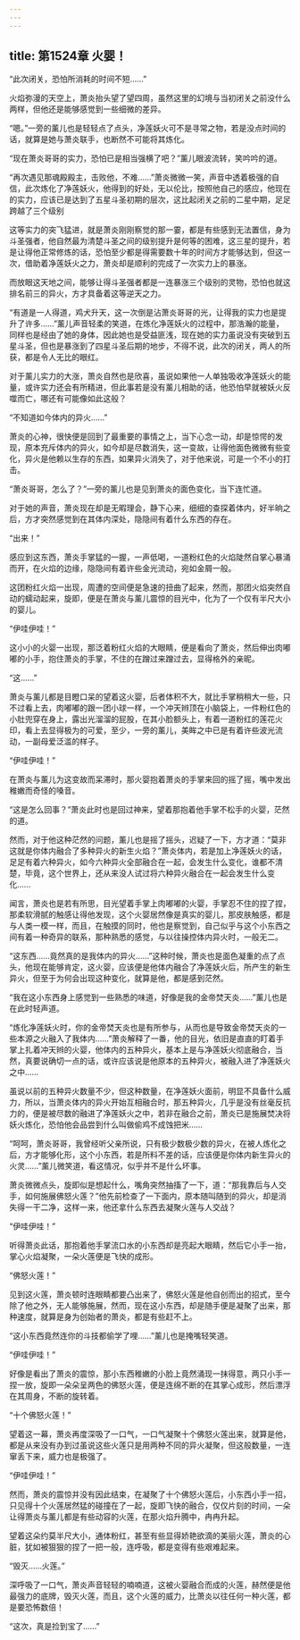 ```yaml
---
---
---
```

title: 第1524章 火婴！
---



“此次闭关，恐怕所消耗的时间不短……”

火焰弥漫的天空上，萧炎抬头望了望四周，虽然这里的幻境与当初闭关之前没什么两样，但他还是能够感觉到一些细微的差异。

“嗯。”一旁的薰儿也是轻轻点了点头，净莲妖火可不是寻常之物，若是没点时间的话，就算是她与萧炎联手，也断然不可能将其炼化。

“现在萧炎哥哥的实力，恐怕已是相当强横了吧？”薰儿眼波流转，笑吟吟的道。

“再次遇见那魂殿殿主，击败他，不难……”萧炎微微一笑，声音中透着极强的自信，此次炼化了净莲妖火，他得到的好处，无以伦比，按照他自己的感应，他现在的实力，应该已是达到了五星斗圣初期的层次，这比起闭关之前的二星中期，足足跨越了三个级别

这等实力的突飞猛进，就是萧炎刚刚察觉的那一霎，都是有些感到无法置信，身为斗圣强者，他自然最为清楚斗圣之间的级别提升是何等的困难，这三星的提升，若是让得他正常修炼的话，恐怕至少都是得需要数十年的时间方才能够达到，但这一次，借助着净莲妖火之力，萧炎却是顺利的完成了一次实力上的暴涨。

而放眼这天地之间，能够让得斗圣强者都是一连暴涨三个级别的灵物，恐怕也就这排名前三的异火，方才具备着这等逆天之力。

“有道是一人得道，鸡犬升天，这一次倒是沾萧炎哥哥的光，让得我的实力也是提升了许多……”薰儿声音轻柔的笑道，在炼化净莲妖火的过程中，那浩瀚的能量，同样也是经由了她的身体，因此她也是受益匪浅，现在她的实力虽说没有突破到五星斗圣，但也是暴涨到了四星斗圣后期的地步，不得不说，此次的闭关，两人的所获，都是令人无比的眼红。

对于薰儿实力的大涨，萧炎自然也是欣喜，虽说如果他一人单独吸收净莲妖火的能量，或许实力还会有所精进，但此事若是没有薰儿相助的话，他恐怕早就被妖火反噬而亡，哪还有可能像如此这般？

“不知道如今体内的异火……”

萧炎的心神，很快便是回到了最重要的事情之上，当下心念一动，却是惊愕的发现，原本充斥体内的异火，如今却是尽数消失，这一变故，让得他面色微微有些变化，异火是他赖以生存的东西，如果异火消失了，对于他来说，可是一个不小的打击。

“萧炎哥哥，怎么了？”一旁的薰儿也是见到萧炎的面色变化，当下连忙道。

对于她的声音，萧炎现在却是无暇理会，静下心来，细细的查探着体内，好半晌之后，方才突然感觉到在其体内深处，隐隐间有着什么东西的存在。

“出来！”

感应到这东西，萧炎手掌猛的一握，一声低喝，一道粉红色的火焰陡然自掌心暴涌而开，在火焰的边缘，隐隐间有着许些金光流动，宛如金屑一般。

这团粉红火焰一出现，周遭的空间便是急速的扭曲了起来，然而，那团火焰突然自动的蠕动起来，旋即，便是在萧炎与薰儿震惊的目光中，化为了一个仅有半尺大小的婴儿。

“伊哇伊哇！”

这小小的火婴一出现，那泛着粉红火焰的大眼睛，便是看向了萧炎，然后伸出肉嘟嘟的小手，抱住萧炎的手掌，不住的在蹭过来蹭过去，显得格外的亲昵。

“这……”

萧炎与薰儿都是目瞪口呆的望着这火婴，后者体积不大，就比手掌稍稍大一些，只不过看上去，肉嘟嘟的跟一团小球一样，一个冲天辫顶在小脑袋上，一件粉红色的小肚兜穿在身上，露出光溜溜的屁股，在其小脸额头上，有着一道粉红的莲花火印，看上去显得极为的可爱，至少，一旁的薰儿，美眸之中已是有着许些波光流动，一副母爱泛滥的样子。

“伊哇伊哇！”

在萧炎与薰儿为这变故而呆滞时，那火婴抱着萧炎的手掌来回的摇了摇，嘴中发出稚嫩而奇怪的嗓音。

“这是怎么回事？”萧炎此时也是回过神来，望着那抱着他手掌不松手的火婴，茫然的道。

然而，对于他这种茫然的问题，薰儿也是摇了摇头，迟疑了一下，方才道：“莫非这就是你体内融合了多种异火的新生火焰？”萧炎体内，若是加上净莲妖火的话，足足有着六种异火，如今六种异火全部融合在一起，会发生什么变化，谁都不清楚，毕竟，这个世界上，还从来没人试过将六种异火融合在一起会发生什么变化……

闻言，萧炎也是若有所思，目光望着手掌上肉嘟嘟的火婴，手掌忍不住的捏了捏，那柔软滑腻的触感让得他发现，这个火婴居然像是真实的婴儿，那皮肤触感，都是与人类一模一样，而且，在触摸的同时，他也是察觉到，自己似乎与这个小东西之间有着一种奇异的联系，那种熟悉的感觉，与以往操控体内异火时，一般无二。

“这东西……竟然真的是我体内的异火……”这种时候，萧炎也是面色凝重的点了点头，他现在能够肯定，这火婴，应该便是他体内融合了净莲妖火后，所产生的新生异火，但至于为何会出现这种变化，就算是他，都是感到茫然。

“我在这小东西身上感觉到一些熟悉的味道，好像是我的金帝焚天炎……”薰儿也是在此时轻声道。

“炼化净莲妖火时，你的金帝焚天炎也是有所参与，从而也是导致金帝焚天炎的一些本源之火融入了我体内……”萧炎解释了一番，他的目光，依旧是直直的盯着手掌上扎着冲天辫的火婴，他体内的五种异火，基本上是与净莲妖火彻底融合，当然，真要说确切一点的话，或许应该说是他原本的五种异火，被融入进了净莲妖火之中……

虽说以前的五种异火数量不少，但这种数量，在净莲妖火面前，明显不具备什么威力，所以，当萧炎体内的异火开始互相融合时，那五种异火，几乎是没有丝毫反抗力的，便是被尽数的融进了净莲妖火之中，若非在融合之前，萧炎已是施展焚决将妖火炼化，恐怕他会品尝到什么叫做偷鸡不成蚀把米……

“呵呵，萧炎哥哥，我曾经听父亲所说，只有极少数极少数的异火，在被人炼化之后，方才能够化形，这个小东西，若是所料不差的话，应该便是你体内新生异火的火灵……”薰儿微笑道，看这情况，似乎并不是什么坏事。

萧炎微微点头，旋即似是想起什么，嘴角突然抽搐了一下，道：“那我靠后与人交手，如何施展佛怒火莲？”他先前检查了一下面内，原本随叫随到的异火，却是消失得一干二净，这样一来，他还拿什么东西去凝聚火莲与人交战？

“伊哇伊哇！”

听得萧炎此话，那抱着他手掌流口水的小东西却是亮起大眼睛，然后它小手一抬，掌心火焰凝聚，一朵火莲便是飞快的成形。

“佛怒火莲！”

见到这火莲，萧炎顿时连眼睛都要凸出来了，佛怒火莲是他自创而出的招式，至今除了他之外，无人能够施展，然而，现在这小东西，却是随手便是凝聚了出来，那种速度，就算是身为创始者的萧炎，都是有些赶不上。

“这小东西竟然连你的斗技都偷学了哩……”薰儿也是掩嘴轻笑道。

“伊哇伊哇！”

好像是看出了萧炎的震惊，那小东西稚嫩的小脸上竟然涌现一抹得意，两只小手一捏一放，旋即一朵朵呈两色的佛怒火莲，便是连绵不断的在其掌心成形，然后漂浮在其周身，不断的旋转着。

“十个佛怒火莲！”

望着这一幕，萧炎再度深吸了一口气，一口气凝聚十个佛怒火莲出来，就算是他，都是从来没有办到过虽说这些火莲只是用两种不同的异火凝聚，但这般数量，一连窜丢下来，威力也是极强了。

“伊哇伊哇！”

然而，萧炎的震惊并没有因此结束，在凝聚了十个佛怒火莲后，小东西小手一招，只见得十个火莲居然猛的碰撞在了一起，旋即飞快的融合，仅仅片刻的时间，一朵让得萧炎与薰儿都是有些动容的火莲，在那火焰升腾中，冉冉升起。

望着这朵约莫半尺大小，通体粉红，甚至有些显得娇艳欲滴的美丽火莲，萧炎的心脏，犹如被狠狠的捏了一把一般，连呼吸，都是变得有些艰难起来。

“毁灭……火莲。”

深呼吸了一口气，萧炎声音轻轻的喃喃道，这被火婴融合而成的火莲，赫然便是他最强力的底牌，毁灭火莲，而且，这个火莲的威力，比萧炎以往任何一种火莲，都是要恐怖数倍！

“这次，真是捡到宝了……”